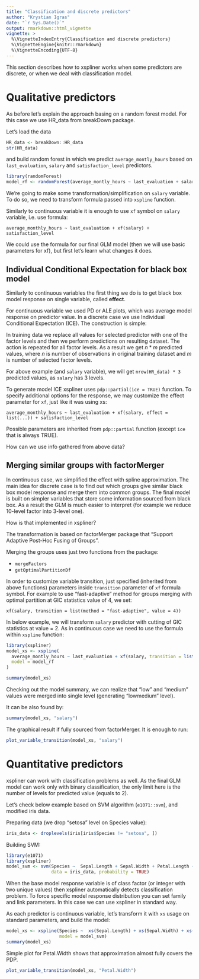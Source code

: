 ```yaml
---
title: "Classification and discrete predictors"
author: "Krystian Igras"
date: "`r Sys.Date()`"
output: rmarkdown::html_vignette
vignette: >
  %\VignetteIndexEntry{Classification and discrete predictors}
  %\VignetteEngine{knitr::rmarkdown}
  %\VignetteEncoding{UTF-8}
---
```


This section describes how to xspliner works when some predictors are discrete, or when we deal with classification model.

# Qualitative predictors

As before let's explain the approach basing on a random forest model. 
For this case we use HR_data from breakDown package.

Let's load the data
```r
HR_data <- breakDown::HR_data
str(HR_data)
```

and build random forest in which we predict `average_montly_hours` based on `last_evaluation`, `salary` and `satisfaction_level` predictors.

```r
library(randomForest)
model_rf <- randomForest(average_montly_hours ~ last_evaluation + salary + satisfaction_level, data = HR_data)
```

We're going to make some transformation/simplification on `salary` variable.
To do so, we need to transform formula passed into `xspline` function.

Similarly to continuous variable it is enough to use `xf` symbol on `salary` variable, i.e. use formula:
```
average_monthly_hours ~ last_evaluation + xf(salary) + satisfaction_level
```

We could use the formula for our final GLM model (then we will use basic parameters for xf), but first let's learn what changes it does.

## Individual Conditional Expectation for black box model

Similarly to continuous variables the first thing we do is to get black box model response on single variable, called **effect**.

For continuous variable we used PD or ALE plots, which was average model response on predictor value.
In a discrete case we use Individual Conditional Expectation (ICE). The construction is simple:

In training data we replace all values for selected predictor with one of the factor levels and then we perform predictions on resulting dataset. The action is repeated for all factor levels. As a result we get $n * m$ predicted values, where $n$ is number of observations in original training dataset and $m$ is number of selected factor levels.

For above example (and `salary` variable), we will get `nrow(HR_data) * 3` predicted values, as `salary` has 3 levels.

To generate model ICE xspliner uses `pdp::partial(ice = TRUE)` function. 
To specify additional options for the response, we may customize the effect parameter for `xf`, just like it was using xs:

```
average_monthly_hours ~ last_evaluation + xf(salary, effect = list(...)) + satisfaction_level
```
Possible parameters are inherited from `pdp::partial` function (except `ice` that is always TRUE).

How can we use info gathered from above data?

## Merging similar groups with factorMerger

In continuous case, we simplified the effect with spline approximation. The main idea for discrete case is to find out which groups give similar black box model response and merge them into common groups. 
The final model is built on simpler variables that store some information sourced from black box.
As a result the GLM is much easier to interpret (for example we reduce 10-level factor into 3-level one).

How is that implemented in xspliner?

The transformation is based on factorMerger package that "Support Adaptive Post-Hoc Fusing of Groups".

Merging the groups uses just two functions from the package:

- `mergeFactors`
- `getOptimalPartitionDf`

In order to customize variable transition, just specified (inherited from above functions) parameters inside `transition` parameter of `xf` formula symbol. For example to use "fast-adaptive" method for groups merging with optimal partition at GIC statistics value of 4, we set:

```
xf(salary, transition = list(method = "fast-adaptive", value = 4))
```

In below example, we will transform `salary` predictor with cutting of GIC statistics at value = 2. 
As in continuous case we need to use the formula within `xspline` function:

```r
library(xspliner)
model_xs <- xspline(
  average_montly_hours ~ last_evaluation + xf(salary, transition = list(value = 2)) + satisfaction_level,
  model = model_rf
)

summary(model_xs)
```

Checking out the model summary, we can realize that "low" and "medium" values were merged into single level (generating "lowmedium" level).

It can be also found by:
```r
summary(model_xs, "salary")
```

The graphical result if fully sourced from factorMerger. It is enough to run:
```r
plot_variable_transition(model_xs, "salary")
```

# Quantitative predictors

xspliner can work with classification problems as well. 
As the final GLM model can work only with binary classification, the only limit here is the number of levels for predicted value (equals to 2).

Let's check below example based on SVM algorithm (`e1071::svm`), and modified iris data.

Preparing data (we drop "setosa" level on Species value):
```r
iris_data <- droplevels(iris[iris$Species != "setosa", ])
```

Building SVM:
```r
library(e1071) 
library(xspliner)
model_svm <- svm(Species ~  Sepal.Length + Sepal.Width + Petal.Length + Petal.Width, 
                 data = iris_data, probability = TRUE)
```

When the base model response variable is of class factor (or integer with two unique values) then xspliner automatically detects classification problem. To force specific model response distribution you can set family and link parameters. 
In this case we can use xspliner in standard way. 

As each predictor is continuous variable, let's transform it with `xs` usage on standard parameters, and build the model:
```r
model_xs <- xspline(Species ~  xs(Sepal.Length) + xs(Sepal.Width) + xs(Petal.Length) + xs(Petal.Width),
                    model = model_svm)
summary(model_xs)
```

Simple plot for Petal.Width shows that approximation almost fully covers the PDP.
```r
plot_variable_transition(model_xs, "Petal.Width")
```
